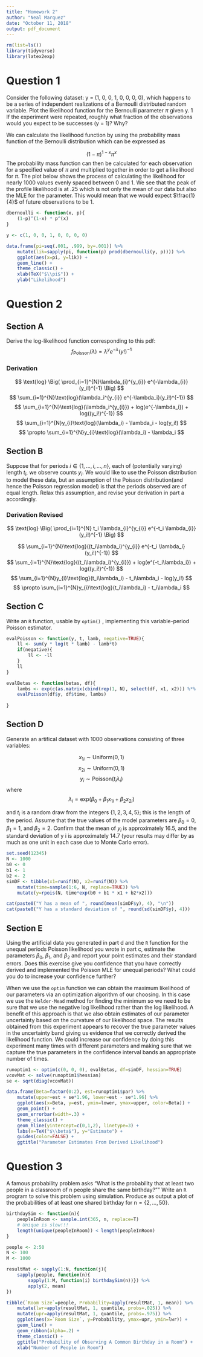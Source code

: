 ```yaml
---
title: "Homework 2"
author: "Neal Marquez"
date: "October 11, 2018"
output: pdf_document
---
```


```R
rm(list=ls())
library(tidyverse)
library(latex2exp)
```

# Question 1
Consider the following dataset: y = (1, 0, 0, 1, 0, 0, 0, 0), which happens to be a series of independent realizations of a Bernoulli distributed random variable. Plot the likelihood function for the Bernoulli parameter $\pi$ given y. 1 If the experiment were repeated, roughly what fraction of the observations would you expect to be successes (y = 1)? Why?

We can calculate the likelihood function by using the probability mass function of the Bernoulli distribution which can be expressed as 

$$
(1-\pi)^{1-x}\pi^x
$$
The probability mass function can then be calculated for each observation for a specified value of $\pi$ and multiplied together in order to get a likelihood for $\pi$. The plot below shows the process of calculating the likelihood for nearly 1000 values evenly spaced between 0 and 1. We see that the peak of the profile likelihood is at .25 which is not only the mean of our data but also the MLE for the parameter. This would mean that we would expect $\frac{1}{4}$ of future observations to be 1.

```R
dbernoulli <- function(x, p){
    (1-p)^(1-x) * p^(x)
}

y <- c(1, 0, 0, 1, 0, 0, 0, 0)

data.frame(pi=seq(.001, .999, by=.001)) %>%
    mutate(lik=sapply(pi, function(p) prod(dbernoulli(y, p)))) %>%
    ggplot(aes(x=pi, y=lik)) +
    geom_line() +
    theme_classic() +
    xlab(TeX("$\\pi$")) +
    ylab("Likelihood")

```

# Question 2  

## Section A  

Derive the log-likelihood function corresponding to this pdf:
$$
f_{\text{Poisson}}(\lambda) = \lambda^{y} e^{-\lambda}(y!)^{-1}
$$

### Derivation  

$$
\text{log} \Big( \prod_{i=1}^{N}\lambda_{i}^{y_{i}} e^{-\lambda_{i}}(y_i!)^{-1} \Big)
$$
$$
\sum_{i=1}^{N}\text{log}(\lambda_i^{y_{i}} e^{-\lambda_i}(y_i!)^{-1})
$$
$$
\sum_{i=1}^{N}\text{log}(\lambda_i^{y_{i}}) + log(e^{-\lambda_i}) + log((y_i!)^{-1})
$$
$$
\sum_{i=1}^{N}y_{i}\text{log}(\lambda_i) - \lambda_i - log(y_i!)
$$
$$
\propto \sum_{i=1}^{N}y_{i}\text{log}(\lambda_i) - \lambda_i
$$

## Section B  
Suppose that for periods $i \in \{1, . . . , i, . . . , n\}$, each of (potentially varying) length $t_i$, we observe counts $y_i$. We would like to use the Poisson distribution to model these data, but an assumption of the Poisson distribution(and hence the Poisson regression model) is that the periods observed are of equal length. Relax this assumption, and revise your derivation in part a accordingly.

### Derivation Revised

$$
\text{log} \Big( \prod_{i=1}^{N} t_i \lambda_{i}^{y_{i}} e^{-t_i \lambda_{i}}(y_i!)^{-1} \Big)
$$

$$
\sum_{i=1}^{N}\text{log}((t_i\lambda_i)^{y_{i}} e^{-t_i \lambda_i}(y_i!)^{-1})
$$
$$
\sum_{i=1}^{N}\text{log}((t_i\lambda_i)^{y_{i}}) + log(e^{-t_i\lambda_i}) + log((y_i!)^{-1})
$$
$$
\sum_{i=1}^{N}y_{i}\text{log}(t_i\lambda_i) - t_i\lambda_i - log(y_i!)
$$
$$
\propto \sum_{i=1}^{N}y_{i}\text{log}(t_i\lambda_i) - t_i\lambda_i
$$

## Section C  

Write an `R` function, usable by `optim()` , implementing this variable-period Poisson estimator.

```R
evalPoisson <- function(y, t, lamb, negative=TRUE){
    ll <- sum(y * log(t * lamb) - lamb*t)
    if(negative){
        ll <- -ll
    }
    ll
}

evalBetas <- function(betas, df){
    lambs <- exp(c(as.matrix(cbind(rep(1, N), select(df, x1, x2))) %*% betas))
    evalPoisson(df$y, df$time, lambs)
    
}
```

## Section D  

Generate an artifical dataset with 1000 observations consisting of three variables:

$$
x_{1i} \sim \text{Uniform}(0,1)
$$
$$
x_{2i} \sim \text{Uniform}(0,1)
$$
$$
y_i \sim \text{Poisson}(t_i \lambda_i)
$$
where  
$$
\lambda_i = \text{exp}(\beta_0 + \beta_1 x_{1i} + \beta_2 x_{2i})
$$

and $t_i$ is a random draw from the integers $\{1,2,3,4,5\}$; this is the length of the period. Assume that the true values of the model parameters are $\beta_0 = 0$, $\beta_1 = 1$, and $\beta_2 = 2$. Confirm that the mean of $y_i$ is approximately 16.5, and the standard deviation of y i is approximately 14.7 (your results may differ by as much as one unit in each case due to Monte Carlo error).

```R
set.seed(12345)
N <- 1000
b0 <- 0
b1 <- 1
b2 <- 2
simDF <- tibble(x1=runif(N), x2=runif(N)) %>% 
    mutate(time=sample(1:6, N, replace=TRUE)) %>%
    mutate(y=rpois(N, time*exp(b0 + b1 * x1 + b2*x2)))

cat(paste0("Y has a mean of ", round(mean(simDF$y), 4), "\n"))
cat(paste0("Y has a standard deviation of ", round(sd(simDF$y), 4)))
```

## Section E  

Using the artificial data you generated in part d and the `R` function for the unequal periods Poisson likelihood you wrote in part c, estimate the parameters $\beta_0$, $\beta_1$, and $\beta_2$ and report your point estimates and their standard errors. Does this exercise give you confidence that you have correctly derived and implemented the Poisson MLE for unequal periods? What could you do to increase your confidence further?

When we use the `optim` function we can obtain the maximum likelihood of our parameters via an optimization algorithm of our choosing. In this case we use the `Nelder-Mead` method for finding the minimum so we need to be sure that we use the negative log likelihood rather than the log likelihood. A benefit of this approach is that we also obtain estimates of our parameter uncertainty based on the curvature of our likelihood space. The results obtained from this experiment appears to recover the true parameter values in the uncertainty band giving us evidence that we correctly derived the likelihood function. We could increase our confidence by doing this experiment many times with different parameters and making sure that we capture the true parameters in the confidence interval bands an appropriate number of times.


```R
runoptim1 <- optim(c(0, 0, 0), evalBetas, df=simDF, hessian=TRUE)
vcovMat <- solve(runoptim1$hessian) 
se <- sqrt(diag(vcovMat)) 

data.frame(Beta=factor(0:2), est=runoptim1$par) %>%
    mutate(upper=est + se*1.96, lower=est - se*1.96) %>%
    ggplot(aes(x=Beta, y=est, ymin=lower, ymax=upper, color=Beta)) +
    geom_point() +
    geom_errorbar(width=.3) + 
    theme_classic() +
    geom_hline(yintercept=c(0,1,2), linetype=3) +
    labs(x=TeX("$\\beta$"), y="Estimate") +
    guides(color=FALSE) +
    ggtitle("Parameter Estimates From Derived Likelihood")
```

# Question 3
A famous probability problem asks "What is the probability that at least two people in a classroom of n people share the same birthday?"" Write an `R` program to solve this problem using simulation. Produce as output a plot of the probabilities of at least one shared birthday for n$=\{2, \dots,50\}$.

```R
birthdaySim <- function(n){
    peopleInRoom <- sample.int(365, n, replace=T)
    # Unique is slow!!!
    length(unique(peopleInRoom)) < length(peopleInRoom)
}

people <- 2:50
N <- 100
M <- 1000

resultMat <- sapply(1:N, function(j){
    sapply(people, function(n){
        sapply(1:M, function(i) birthdaySim(n))}) %>%
        apply(2, mean)
})

tibble(`Room Size`=people, Probability=apply(resultMat, 1, mean)) %>%
    mutate(lwr=apply(resultMat, 1, quantile, probs=.025)) %>%
    mutate(upr=apply(resultMat, 1, quantile, probs=.975)) %>%
    ggplot(aes(x=`Room Size`, y=Probability, ymax=upr, ymin=lwr)) +
    geom_line() +
    geom_ribbon(alpha=.2) +
    theme_classic() +
    ggtitle("Probability of Observing A Common Birthday in a Room") +
    xlab("Number of People in Room")
```